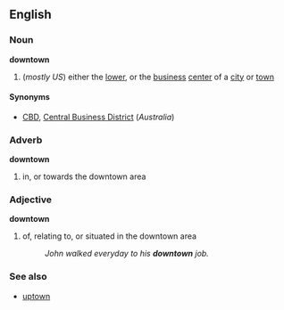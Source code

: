 ==English==
===Noun===
'''downtown'''

#(''mostly US'') either the [[lower]], or the [[business]] [[center]] of a [[city]] or [[town]]

====Synonyms====
*[[CBD]], [[Central Business District]] (''Australia'')

===Adverb===
'''downtown'''
# in, or towards the downtown area
===Adjective===
'''downtown'''
# of, relating to, or situated in the downtown area 
#:''John walked everyday to his '''downtown''' job.''
===See also===
*[[uptown]]